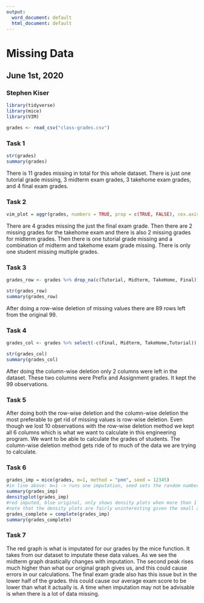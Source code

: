 ---
output:
  word_document: default
  html_document: default
---
# Missing Data
## June 1st, 2020
### Stephen Kiser

```{r Libraries}
library(tidyverse)
library(mice)
library(VIM)
```

```{r Reading in Dataset}
grades <- read_csv("class-grades.csv")
```

### Task 1
```{r Task 1}
str(grades)
summary(grades)
```

There is 11 grades missing in total for this whole dataset.  There is just one tutorial grade missing, 3 midterm exam grades, 3 takehome exam grades, and 4 final exam grades.    

### Task 2
```{r VIM plot}
vim_plot = aggr(grades, numbers = TRUE, prop = c(TRUE, FALSE), cex.axis =.7)
```

There are 4 grades missing the just the final exam grade.  Then there are 2 missing grades for the takehome exam and there is also 2 missing grades for midterm grades.  Then there is one tutorial grade missing and a combination of midterm and takehome exam grade missing.  There is only one student missing multiple grades.

### Task 3
```{r row-wise deletion}
grades_row <- grades %>% drop_na(c(Tutorial, Midterm, TakeHome, Final))

str(grades_row)
summary(grades_row)
```

After doing a row-wise deletion of missing values there are 89 rows left from the original 99.  

### Task 4
```{r column-wise deletion}
grades_col <- grades %>% select(-c(Final, Midterm, TakeHome,Tutorial))

str(grades_col)
summary(grades_col)

```

After doing the column-wise deletion only 2 columns were left in the dataset.  These two columns were Prefix and Assignment grades.  It kept the 99 observations.

### Task 5
After doing both the row-wise deletion and the column-wise deletion the most preferable to get rid of missing values is row-wise deletion.  Even though we lost 10 observations with the row-wise deletion method we kept all 6 columns which is what we want to calculate in this engineering program.  We want to be able to calculate the grades of students.  The column-wise deletion method gets ride of to much of the data we are trying to calculate.

### Task 6
```{r mice}
grades_imp = mice(grades, m=1, method = "pmm", seed = 12345)
#in line above: m=1 -> runs one imputation, seed sets the random number seed to get repeatable results
summary(grades_imp)
densityplot(grades_imp)
#red imputed, blue original, only shows density plots when more than 1 value the variable was imputed
#note that the density plots are fairly uninteresting given the small amount of missing data
grades_complete = complete(grades_imp)
summary(grades_complete)

```

### Task 7
The red graph is what is imputated for our grades by the mice function.  It takes from our dataset to imputate these data values.  As we see the midterm graph drastically changes with imputation.  The second peak rises much higher than what our original graph gives us, and this could cause errors in our calculations.  The final exam grade also has this issue but in the lower half of the grades.  this could cause our average exam score to be lower than what it actually is.  A time when imputation may not be advisable is when there is a lot of data missing.